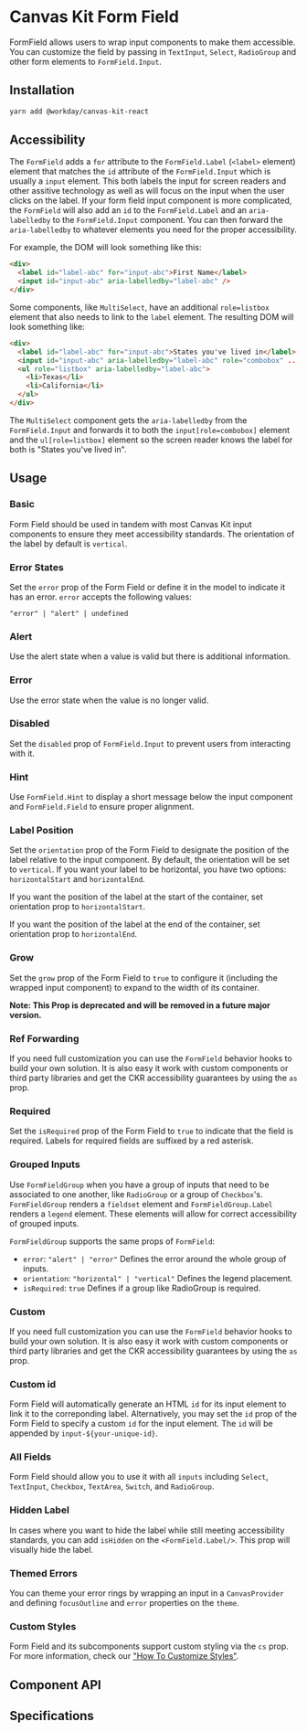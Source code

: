 

<Meta of={FormFieldStories} />

# Canvas Kit Form Field

FormField allows users to wrap input components to make them accessible. You can customize the field
by passing in `TextInput`, `Select`, `RadioGroup` and other form elements to `FormField.Input`.

## Installation

```sh
yarn add @workday/canvas-kit-react
```

## Accessibility

The `FormField` adds a `for` attribute to the `FormField.Label` (`<label>` element) element that
matches the `id` attribute of the `FormField.Input` which is usually a `input` element. This both
labels the input for screen readers and other assitive technology as well as will focus on the input
when the user clicks on the label. If your form field input component is more complicated, the
`FormField` will also add an `id` to the `FormField.Label` and an `aria-labelledby` to the
`FormField.Input` component. You can then forward the `aria-labelledby` to whatever elements you
need for the proper accessibility.

For example, the DOM will look something like this:

```html
<div>
  <label id="label-abc" for="input-abc">First Name</label>
  <input id="input-abc" aria-labelledby="label-abc" />
</div>
```

Some components, like `MultiSelect`, have an additional `role=listbox` element that also needs to
link to the `label` element. The resulting DOM will look something like:

```html
<div>
  <label id="label-abc" for="input-abc">States you've lived in</label>
  <input id="input-abc" aria-labelledby="label-abc" role="combobox" ... />
  <ul role="listbox" aria-labelledby="label-abc">
    <li>Texas</li>
    <li>California</li>
  </ul>
</div>
```

The `MultiSelect` component gets the `aria-labelledby` from the `FormField.Input` and forwards it to
both the `input[role=combobox]` element and the `ul[role=listbox]` element so the screen reader
knows the label for both is "States you've lived in".

## Usage

### Basic

Form Field should be used in tandem with most Canvas Kit input components to ensure they meet
accessibility standards. The orientation of the label by default is `vertical`.

<ExampleCodeBlock code={Basic} />

### Error States

Set the `error` prop of the Form Field or define it in the model to indicate it has an error.
`error` accepts the following values:

`"error" | "alert" | undefined`

### Alert

Use the alert state when a value is valid but there is additional information.

<ExampleCodeBlock code={Alert} />

### Error

Use the error state when the value is no longer valid.

<ExampleCodeBlock code={Error} />

### Disabled

Set the `disabled` prop of `FormField.Input` to prevent users from interacting with it.

<ExampleCodeBlock code={Disabled} />

### Hint

Use `FormField.Hint` to display a short message below the input component and `FormField.Field` to
ensure proper alignment.

<ExampleCodeBlock code={Hint} />

### Label Position

Set the `orientation` prop of the Form Field to designate the position of the label relative to the
input component. By default, the orientation will be set to `vertical`. If you want your label to be
horizontal, you have two options: `horizontalStart` and `horizontalEnd`.

If you want the position of the label at the start of the container, set orientation prop to
`horizontalStart`.

<ExampleCodeBlock code={LabelPositionHorizontalStart} />

If you want the position of the label at the end of the container, set orientation prop to
`horizontalEnd`.

<ExampleCodeBlock code={LabelPositionHorizontalEnd} />

### Grow

Set the `grow` prop of the Form Field to `true` to configure it (including the wrapped input
component) to expand to the width of its container.

**Note: This Prop is deprecated and will be removed in a future major version.**

<ExampleCodeBlock code={Grow} />

### Ref Forwarding

If you need full customization you can use the `FormField` behavior hooks to build your own
solution. It is also easy it work with custom components or third party libraries and get the CKR
accessibility guarantees by using the `as` prop.

<ExampleCodeBlock code={RefForwarding} />

### Required

Set the `isRequired` prop of the Form Field to `true` to indicate that the field is required. Labels
for required fields are suffixed by a red asterisk.

<ExampleCodeBlock code={Required} />

### Grouped Inputs

Use `FormFieldGroup` when you have a group of inputs that need to be associated to one another, like
`RadioGroup` or a group of `Checkbox`'s. `FormFieldGroup` renders a `fieldset` element and
`FormFieldGroup.Label` renders a `legend` element. These elements will allow for correct
accessibility of grouped inputs.

`FormFieldGroup` supports the same props of `FormField`:

- `error`: `"alert" | "error"` Defines the error around the whole group of inputs.
- `orientation`: `"horizontal" | "vertical"` Defines the legend placement.
- `isRequired`: `true` Defines if a group like RadioGroup is required.

<ExampleCodeBlock code={GroupedInputs} />

### Custom

If you need full customization you can use the `FormField` behavior hooks to build your own
solution. It is also easy it work with custom components or third party libraries and get the CKR
accessibility guarantees by using the `as` prop.

<ExampleCodeBlock code={Custom} />

### Custom id

Form Field will automatically generate an HTML `id` for its input element to link it to the
correponding label. Alternatively, you may set the `id` prop of the Form Field to specify a custom
`id` for the input element. The `id` will be appended by `input-${your-unique-id}`.

<ExampleCodeBlock code={CustomId} />

### All Fields

Form Field should allow you to use it with all `inputs` including `Select`, `TextInput`, `Checkbox`,
`TextArea`, `Switch`, and `RadioGroup`.

<ExampleCodeBlock code={AllFields} />

### Hidden Label

In cases where you want to hide the label while still meeting accessibility standards, you can add
`isHidden` on the `<FormField.Label/>`. This prop will visually hide the label.

<ExampleCodeBlock code={HiddenLabel} />

### Themed Errors

You can theme your error rings by wrapping an input in a `CanvasProvider` and defining
`focusOutline` and `error` properties on the `theme`.

<ExampleCodeBlock code={ThemedError} />

### Custom Styles

Form Field and its subcomponents support custom styling via the `cs` prop. For more information,
check our
["How To Customize Styles"](https://workday.github.io/canvas-kit/?path=/docs/styling-how-to-customize-styles--docs).

## Component API

<SymbolDoc name="FormField" fileName="/preview-react/" />

## Specifications

<Specifications file="FormField.spec.tsx" name="FormField" />
